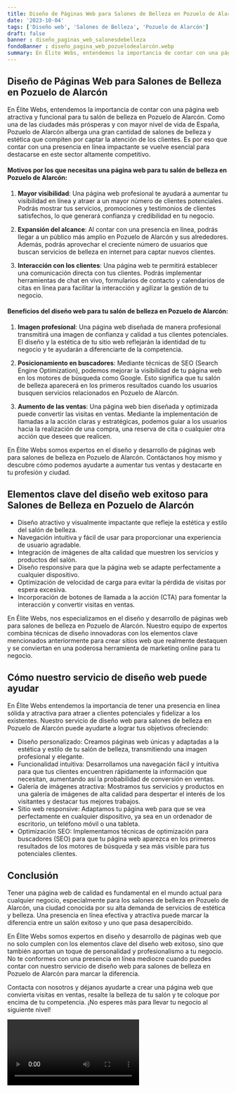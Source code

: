 ```yaml
---
title: Diseño de Páginas Web para Salones de Belleza en Pozuelo de Alarcón
date: '2023-10-04'
tags: ['Diseño web', 'Salones de Belleza', 'Pozuelo de Alarcón']
draft: false
banner : diseño_paginas_web_salonesdebelleza
fondoBanner : diseño_pagina_web_pozuelodealarcón.webp
summary: En Élite Webs, entendemos la importancia de contar con una página web atractiva y funcional para tu salón de belleza en Pozuelo de Alarcón. Como una de las ciudades más prósperas y con mayor nivel de vida de España, Pozuelo de Alarcón alberga una gran cantidad de salones de belleza y estética que compiten por captar la atención de los clientes. Es por eso que contar con una presencia en línea impactante se vuelve esencial para destacarse en este sector altamente competitivo.
---
```


## Diseño de Páginas Web para Salones de Belleza en Pozuelo de Alarcón

En Élite Webs, entendemos la importancia de contar con una página web atractiva y funcional para tu salón de belleza en Pozuelo de Alarcón. Como una de las ciudades más prósperas y con mayor nivel de vida de España, Pozuelo de Alarcón alberga una gran cantidad de salones de belleza y estética que compiten por captar la atención de los clientes. Es por eso que contar con una presencia en línea impactante se vuelve esencial para destacarse en este sector altamente competitivo.

#### Motivos por los que necesitas una página web para tu salón de belleza en Pozuelo de Alarcón:

1. **Mayor visibilidad**: Una página web profesional te ayudará a aumentar tu visibilidad en línea y atraer a un mayor número de clientes potenciales. Podrás mostrar tus servicios, promociones y testimonios de clientes satisfechos, lo que generará confianza y credibilidad en tu negocio.

2. **Expansión del alcance**: Al contar con una presencia en línea, podrás llegar a un público más amplio en Pozuelo de Alarcón y sus alrededores. Además, podrás aprovechar el creciente número de usuarios que buscan servicios de belleza en internet para captar nuevos clientes.

3. **Interacción con los clientes**: Una página web te permitirá establecer una comunicación directa con tus clientes. Podrás implementar herramientas de chat en vivo, formularios de contacto y calendarios de citas en línea para facilitar la interacción y agilizar la gestión de tu negocio.

#### Beneficios del diseño web para tu salón de belleza en Pozuelo de Alarcón:

1. **Imagen profesional**: Una página web diseñada de manera profesional transmitirá una imagen de confianza y calidad a tus clientes potenciales. El diseño y la estética de tu sitio web reflejarán la identidad de tu negocio y te ayudarán a diferenciarte de la competencia.

2. **Posicionamiento en buscadores**: Mediante técnicas de SEO (Search Engine Optimization), podemos mejorar la visibilidad de tu página web en los motores de búsqueda como Google. Esto significa que tu salón de belleza aparecerá en los primeros resultados cuando los usuarios busquen servicios relacionados en Pozuelo de Alarcón.

3. **Aumento de las ventas**: Una página web bien diseñada y optimizada puede convertir las visitas en ventas. Mediante la implementación de llamadas a la acción claras y estratégicas, podemos guiar a los usuarios hacia la realización de una compra, una reserva de cita o cualquier otra acción que desees que realicen.

En Élite Webs somos expertos en el diseño y desarrollo de páginas web para salones de belleza en Pozuelo de Alarcón. Contáctanos hoy mismo y descubre cómo podemos ayudarte a aumentar tus ventas y destacarte en tu profesión y ciudad.

<GifSeo />

<Cta />

## Elementos clave del diseño web exitoso para Salones de Belleza en Pozuelo de Alarcón

- Diseño atractivo y visualmente impactante que refleje la estética y estilo del salón de belleza.
- Navegación intuitiva y fácil de usar para proporcionar una experiencia de usuario agradable.
- Integración de imágenes de alta calidad que muestren los servicios y productos del salón.
- Diseño responsive para que la página web se adapte perfectamente a cualquier dispositivo.
- Optimización de velocidad de carga para evitar la pérdida de visitas por espera excesiva.
- Incorporación de botones de llamada a la acción (CTA) para fomentar la interacción y convertir visitas en ventas.

En Élite Webs, nos especializamos en el diseño y desarrollo de páginas web para salones de belleza en Pozuelo de Alarcón. Nuestro equipo de expertos combina técnicas de diseño innovadoras con los elementos clave mencionados anteriormente para crear sitios web que realmente destaquen y se conviertan en una poderosa herramienta de marketing online para tu negocio.

## Cómo nuestro servicio de diseño web puede ayudar

En Élite Webs entendemos la importancia de tener una presencia en línea sólida y atractiva para atraer a clientes potenciales y fidelizar a los existentes. Nuestro servicio de diseño web para salones de belleza en Pozuelo de Alarcón puede ayudarte a lograr tus objetivos ofreciendo:

- Diseño personalizado: Creamos páginas web únicas y adaptadas a la estética y estilo de tu salón de belleza, transmitiendo una imagen profesional y elegante.
- Funcionalidad intuitiva: Desarrollamos una navegación fácil y intuitiva para que tus clientes encuentren rápidamente la información que necesitan, aumentando así la probabilidad de conversión en ventas.
- Galería de imágenes atractiva: Mostramos tus servicios y productos en una galería de imágenes de alta calidad para despertar el interés de los visitantes y destacar tus mejores trabajos.
- Sitio web responsive: Adaptamos tu página web para que se vea perfectamente en cualquier dispositivo, ya sea en un ordenador de escritorio, un teléfono móvil o una tableta.
- Optimización SEO: Implementamos técnicas de optimización para buscadores (SEO) para que tu página web aparezca en los primeros resultados de los motores de búsqueda y sea más visible para tus potenciales clientes.

## Conclusión

Tener una página web de calidad es fundamental en el mundo actual para cualquier negocio, especialmente para los salones de belleza en Pozuelo de Alarcón, una ciudad conocida por su alta demanda de servicios de estética y belleza. Una presencia en línea efectiva y atractiva puede marcar la diferencia entre un salón exitoso y uno que pasa desapercibido.

En Élite Webs somos expertos en diseño y desarrollo de páginas web que no solo cumplen con los elementos clave del diseño web exitoso, sino que también aportan un toque de personalidad y profesionalismo a tu negocio. No te conformes con una presencia en línea mediocre cuando puedes contar con nuestro servicio de diseño web para salones de belleza en Pozuelo de Alarcón para marcar la diferencia.

Contacta con nosotros y déjanos ayudarte a crear una página web que convierta visitas en ventas, resalte la belleza de tu salón y te coloque por encima de tu competencia. ¡No esperes más para llevar tu negocio al siguiente nivel!

<Video />

<CtaBot job='Salones de Belleza' city='Pozuelo de Alarcón'/>

<Gmaps query='Pozuelo de Alarcón+españa+maps' />
